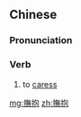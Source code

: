 {{also|抚抱}}
==Chinese==
{{zh-forms|s=抚抱}}

===Pronunciation===
{{zh-pron
|m=fǔbào
|c=fu2 pou5
|cat=v
}}

===Verb===
{{zh-verb}}

# to [[caress]]

[[mg:撫抱]]
[[zh:撫抱]]